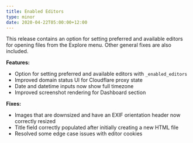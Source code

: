 ```yaml
---
title: Enabled Editors
type: minor
date: 2020-04-22T05:00:00+12:00
---
```


This release contains an option for setting preferred and available editors for opening files from the Explore menu. Other general fixes are also included.

**Features:**

* Option for setting preferred and available editors with `_enabled_editors`
* Improved domain status UI for Cloudflare proxy state
* Date and datetime inputs now show full timezone
* Improved screenshot rendering for Dashboard section

**Fixes:**

* Images that are downsized and have an EXIF orientation header now correctly resized
* Title field correctly populated after initially creating a new HTML file
* Resolved some edge case issues with editor cookies
